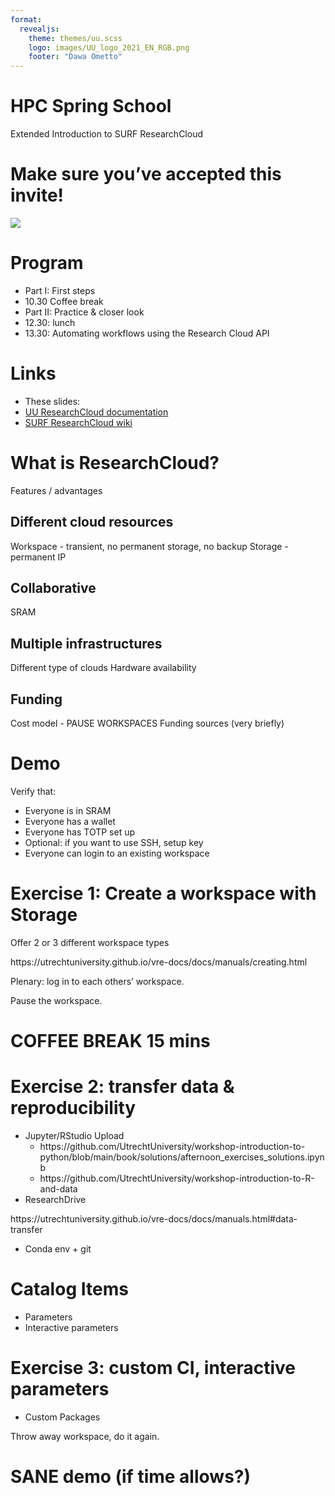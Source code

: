 ```yaml
--- 
format: 
  revealjs:
    theme: themes/uu.scss
    logo: images/UU_logo_2021_EN_RGB.png
    footer: "Dawa Ometto"
---
```


# HPC Spring School {data-background-color="#FFCD00"}

Extended Introduction to SURF ResearchCloud

# Make sure you've accepted this invite!

![](images/qr_sram.png)

# Program

- Part I: First steps
- 10.30 Coffee break
- Part II: Practice & closer look
- 12.30: lunch
- 13.30: Automating workflows using the Research Cloud API

# Links

- These slides:
- [UU ResearchCloud documentation](https://utrechtuniversity.github.io/vre-docs/)
- [SURF ResearchCloud wiki](https://servicedesk.surf.nl/wiki/spaces/WIKI/pages/9798172/SURF+Research+Cloud)

# What is ResearchCloud?

Features / advantages

## Different cloud resources

Workspace
  - transient, no permanent storage, no backup
Storage
  - permanent
IP

## Collaborative

SRAM

## Multiple infrastructures

Different type of clouds
Hardware availability

## Funding

Cost model
  - PAUSE WORKSPACES
Funding sources (very briefly)

# Demo

Verify that:

- Everyone is in SRAM
- Everyone has a wallet
- Everyone has TOTP set up
- Optional: if you want to use SSH, setup key
- Everyone can login to an existing workspace

# Exercise 1: Create a workspace with Storage

Offer 2 or 3 different workspace types

https://utrechtuniversity.github.io/vre-docs/docs/manuals/creating.html

Plenary: log in to each others' workspace.

Pause the workspace.

# COFFEE BREAK 15 mins

# Exercise 2: transfer data & reproducibility

- Jupyter/RStudio Upload
  - https://github.com/UtrechtUniversity/workshop-introduction-to-python/blob/main/book/solutions/afternoon_exercises_solutions.ipynb
  - https://github.com/UtrechtUniversity/workshop-introduction-to-R-and-data
- ResearchDrive

https://utrechtuniversity.github.io/vre-docs/docs/manuals.html#data-transfer

- Conda env + git

# Catalog Items

- Parameters
- Interactive parameters

# Exercise 3: custom CI, interactive parameters

- Custom Packages

Throw away workspace, do it again.

# SANE demo (if time allows?)

